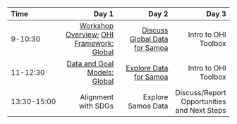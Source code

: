 |Time       |      Day 1|      Day 2|      Day 3|
|:----------|----------:|----------:|----------:|
|9-10:30 | [Workshop Overview](http://ohi-science.org/country-opportunities-training/overview.html); [OHI Framework: Global](http://ohi-science.org/country-opportunities-training/framework.html)  | [Discuss Global Data for Samoa]()  | Intro to OHI Toolbox |
|11-12:30 | [Data and Goal Models: Global](http://ohi-science.org/country-opportunities-training/explore.html) | [Explore Data for Samoa]() |  Intro to OHI Toolbox |
|13:30-15:00 | Alignment with SDGs  | Explore Samoa Data |  Discuss/Report Opportunities and Next Steps |
